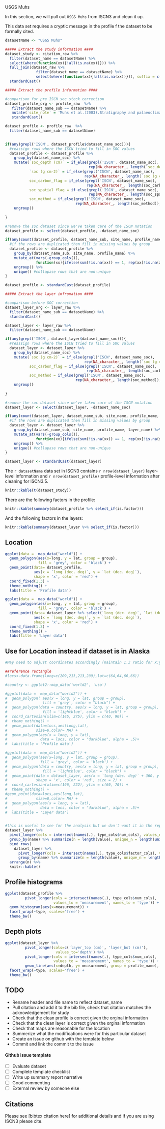 USGS Muhs

In this section, we will pull out `USGS Muhs` from ISCN3 and clean it up.

This data set requires a cryptic message in the profile f the dataset to be formally cited.

```r
datasetName <- "USGS Muhs"

##### Extract the study information ####
dataset_study <- citation_raw %>% 
  filter(dataset_name == datasetName) %>%
  select(where(function(xx){!all(is.na(xx))})) %>%
  full_join(dataset_raw %>% 
              filter(dataset_name == datasetName) %>%
              select(where(function(xx){!all(is.na(xx))})), suffix = c('_citation', '_dataset'))%>%
  standardCast()
```

```r
##### Extract the profile information ####

#comparison for pre ISCN soc stock correction
dataset_profile_org <- profile_raw  %>%
   filter(dataset_name_sub == datasetName) %>%
   mutate(`site_note` = 'Muhs et al.(2003).Stratigraphy and palaeoclimatic significance of Late Quaternary loess-palaeosol sequences of the Last Interglacial-Glacial cycle in central Alaska.')%>%
   standardCast()

dataset_profile <- profile_raw  %>%
  filter(dataset_name_sub == datasetName)
  

if(any(grepl('ISCN', dataset_profile$dataset_name_soc))){
  #reassign rows where the ISCN tried to fill in SOC values
  dataset_profile <- dataset_profile %>%
    group_by(dataset_name_soc) %>%
    mutate(`soc_depth (cm)` = if_else(grepl('ISCN', dataset_name_soc),
                                      rep(NA_character_, length(`soc_depth (cm)`)), `soc_depth (cm)`),
           `soc (g cm-2)` = if_else(grepl('ISCN', dataset_name_soc),
                                    rep(NA_character_, length(`soc (g cm-2)`)), `soc (g cm-2)`),
           soc_carbon_flag = if_else(grepl('ISCN', dataset_name_soc),
                                     rep(NA_character_, length(soc_carbon_flag)), soc_carbon_flag),
           soc_spatial_flag = if_else(grepl('ISCN', dataset_name_soc),
                                      rep(NA_character_, length(soc_spatial_flag)), soc_spatial_flag),
           soc_method = if_else(grepl('ISCN', dataset_name_soc), 
                                rep(NA_character_, length(soc_method)), soc_method)) %>%
    ungroup()
  
}

#remove the soc dataset since we've taken care of the ISCN notation
dataset_profile <- select(dataset_profile, -dataset_name_soc)  

if(any(count(dataset_profile, dataset_name_sub, site_name, profile_name)$n > 1)){
  #if the rows are duplicated then fill in missing values by group
  dataset_profile <- dataset_profile %>%
    group_by(dataset_name_sub, site_name, profile_name) %>%
    mutate_at(vars(-group_cols()), 
              function(xx){ifelse(sum(!is.na(xx)) == 1, rep(xx[!is.na(xx)], length(xx)),xx)}) %>% #if there is one value that isn't na then populate the rest of the entry, this fills in the
    ungroup() %>%
    unique() #collapase rows that are non-unique
}

dataset_profile <- standardCast(dataset_profile)
```

```r
##### Extract the layer infromation ####

#comparison before SOC correction
dataset_layer_org <- layer_raw %>%
  filter(dataset_name_sub == datasetName) %>%
  standardCast()

dataset_layer <- layer_raw %>%
  filter(dataset_name_sub == datasetName) 

if(any(grepl('ISCN', dataset_layer$dataset_name_soc))){
  #reassign rows where the ISCN tried to fill in SOC values
  dataset_layer <- dataset_layer %>%
    group_by(dataset_name_soc) %>%
    mutate(`soc (g cm-2)` = if_else(grepl('ISCN', dataset_name_soc),
                                    rep(NA_character_, length(`soc (g cm-2)`)), `soc (g cm-2)`),
           soc_carbon_flag = if_else(grepl('ISCN', dataset_name_soc),
                                     rep(NA_character_, length(soc_carbon_flag)), soc_carbon_flag),
           soc_method = if_else(grepl('ISCN', dataset_name_soc), 
                                rep(NA_character_, length(soc_method)), soc_method)) %>%
    ungroup()
  
}

#remove the soc dataset since we've taken care of the ISCN notation
dataset_layer <- select(dataset_layer, -dataset_name_soc) 

if(any(count(dataset_layer, dataset_name_sub, site_name, profile_name, layer_name)$n > 1)){
  #if the rows are duplicated then fill in missing values by group
  dataset_layer <- dataset_layer %>%
    group_by(dataset_name_sub, site_name, profile_name, layer_name) %>%
    mutate_at(vars(-group_cols()), 
              function(xx){ifelse(sum(!is.na(xx)) == 1, rep(xx[!is.na(xx)], length(xx)),xx)}) %>% #if there is one value that isn't na then populate the rest of the entry, this fills in the
    ungroup() %>%
    unique() #collapase rows that are non-unique
}

dataset_layer <- standardCast(dataset_layer)

```

The `r datasetName` data set in ISCN3 contains `r nrow(dataset_layer)` layer-level information and `r nrow(dataset_profile)` profile-level information after cleaning for ISCN3.5.

```r
knitr::kable(t(dataset_study))
```


There are the following factors in the profile:

```r
knitr::kable(summary(dataset_profile %>% select_if(is.factor)))
```

And the following factors in the layers:
```r
knitr::kable(summary(dataset_layer %>% select_if(is.factor)))
```


## Location

```r

ggplot(data =  map_data("world")) + 
  geom_polygon(aes(x=long, y = lat, group = group), 
               fill = 'grey', color = 'black') + 
  geom_point(data= dataset_profile, 
             aes(x = `long (dec. deg)`, y = `lat (dec. deg)`),
             shape = 'x', color = 'red') +
  coord_fixed(1.3) +
  theme_nothing() +
  labs(title = 'Profile data')

ggplot(data =  map_data("world")) + 
  geom_polygon(aes(x=long, y = lat, group = group), 
               fill = 'grey', color = 'black') + 
  geom_point(data= dataset_layer %>% select(`long (dec. deg)`, `lat (dec. deg)`) %>% unique(), 
             aes(x = `long (dec. deg)`, y = `lat (dec. deg)`),
             shape = 'x', color = 'red') +
  coord_fixed(1.3) +
  theme_nothing() +
  labs(title = 'Layer data')

```

## Use for Location instead if dataset is in Alaska
```r
#May need to adjust coordinates accordingly (maintain 1.3 ratio for x:y / long:lat)

##reference rectangle
#locs<-data.frame(long=c(209,213,213,209),lat=c(64,64,66,66))

#country <- ggplot2::map_data('world2', 'usa')

#ggplot(data =  map_data("world2")) +
#  geom_polygon( aes(x = long, y = lat, group = group),
#                fill = 'grey', color = "black") +
#  geom_polygon(data = country, aes(x = long, y = lat, group = group),
#                fill = 'lightblue', color = "black") +
#  coord_cartesian(xlim=c(145, 275), ylim = c(40, 90)) +
#  theme_nothing() +
#  geom_point(data=locs,aes(long,lat),
#             size=0,color= NA) +
#  geom_polygon(aes(x = long, y = lat),
#               data = locs, color = "darkblue", alpha = .5)+
#  labs(title = 'Profile data')

#ggplot(data =  map_data("world2")) + 
#  geom_polygon(aes(x=long, y = lat, group = group), 
#               fill = 'grey', color = 'black') + 
#  geom_polygon(data = country, aes(x = long, y = lat, group = group),
#                fill = 'lightblue', color = "black") +
#  geom_point(data = dataset_layer, aes(x = `long (dec. deg)` + 360, y = `lat (dec. deg)`),
#             shape = 'x', color = 'red', size = 2) +
#  coord_cartesian(xlim=c(196, 222), ylim = c(60, 70)) +
#  theme_nothing() +
#geom_point(data=locs,aes(long,lat),
#             size=0,color= NA) +
#  geom_polygon(aes(x = long, y = lat),
#               data = locs, color = "darkblue", alpha = .5)+
#  labs(title = 'Layer data')
  
```

```r
#this is useful to see for the analysis but we don't want it in the report
dataset_layer %>%
  pivot_longer(cols = intersect(names(.), type_cols$num_cols), values_drop_na = TRUE) %>%
  group_by(name) %>% summarize(n = length(value), unique_n = length(unique(value))) %>%
  bind_rows(
    dataset_layer %>%
      pivot_longer(cols = intersect(names(.), type_cols$factor_cols), values_drop_na = TRUE) %>%
      group_by(name) %>% summarize(n = length(value), unique_n = length(unique(value))) ) %>%
  arrange(n) %>%
  knitr::kable()
```

## Profile histograms

```r
ggplot(dataset_profile %>%
         pivot_longer(cols = intersect(names(.), type_cols$num_cols), 
                      values_to = 'measurement', names_to = 'type')) +
  geom_histogram(aes(x=measurement)) +
  facet_wrap(~type, scales='free') +
  theme_bw()
```

## Depth plots

```r
ggplot(dataset_layer %>% 
         pivot_longer(cols=c('layer_top (cm)', 'layer_bot (cm)'),
                       values_to='depth') %>%
         pivot_longer(cols = intersect(names(.), type_cols$num_cols), 
                      values_to = 'measurement', names_to = 'type')) +
         geom_line(aes(x=depth, y= measurement, group = profile_name), alpha = 0.5) +
  facet_wrap(~type, scales='free') +
  theme_bw()
```

## TODO

- Rename header and file name to reflect dataset_name
- Pull citation and add it to the bib file, check that citation matches the acknowledgement for study
- Check that the clean profile is correct given the orginal information
- Check that the clean layer is correct given the orginal information
- Check that maps are reasonable for the location
- Summerize what the modifications were for this particular dataset
- Create an issue on github with the template below
- Commit and link the commit to the issue

#### Github issue template

- [ ]  Evaluate dataset
- [ ]  Complete template checklist
- [ ]  Write up summary report narrative
- [ ]  Good commenting
- [ ]  External review by someone else

## Citations

Please see [bibtex citation here] for additional details and if you are using ISCN3 please cite.
